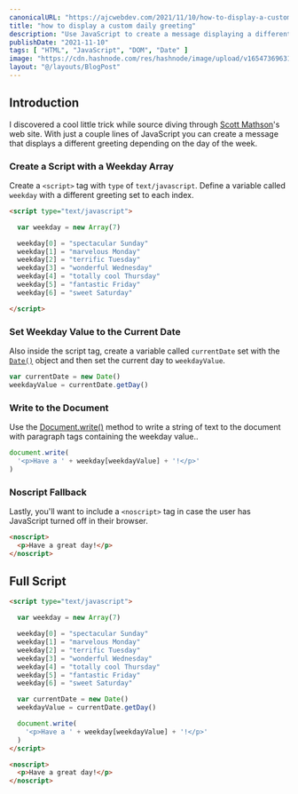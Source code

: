 ```yaml
---
canonicalURL: "https://ajcwebdev.com/2021/11/10/how-to-display-a-custom-daily-greeting"
title: "how to display a custom daily greeting"
description: "Use JavaScript to create a message displaying a different greeting depending on the day of the week."
publishDate: "2021-11-10"
tags: [ "HTML", "JavaScript", "DOM", "Date" ]
image: "https://cdn.hashnode.com/res/hashnode/image/upload/v1654736963103/D3mX5clis.jpeg"
layout: "@/layouts/BlogPost"
---
```


## Introduction

I discovered a cool little trick while source diving through [Scott Mathson](https://scottmathson.com/)'s web site. With just a couple lines of JavaScript you can create a message that displays a different greeting depending on the day of the week.

### Create a Script with a Weekday Array

Create a `<script>` tag with `type` of `text/javascript`. Define a variable called `weekday` with a different greeting set to each index.

```html
<script type="text/javascript">

  var weekday = new Array(7)

  weekday[0] = "spectacular Sunday"
  weekday[1] = "marvelous Monday"
  weekday[2] = "terrific Tuesday"
  weekday[3] = "wonderful Wednesday"
  weekday[4] = "totally cool Thursday"
  weekday[5] = "fantastic Friday"
  weekday[6] = "sweet Saturday"

</script>
```

### Set Weekday Value to the Current Date

Also inside the script tag, create a variable called `currentDate` set with the [`Date()`](https://developer.mozilla.org/en-US/docs/Web/JavaScript/Reference/Global_Objects/Date) object and then set the current day to `weekdayValue`.

```javascript
var currentDate = new Date()
weekdayValue = currentDate.getDay()
```

### Write to the Document

Use the [Document.write()](https://developer.mozilla.org/en-US/docs/Web/API/Document/write) method to write a string of text to the document with paragraph tags containing the weekday value..

```javascript
document.write(
  '<p>Have a ' + weekday[weekdayValue] + '!</p>'
)
```

### Noscript Fallback

Lastly, you'll want to include a `<noscript>` tag in case the user has JavaScript turned off in their browser.

```html
<noscript>
  <p>Have a great day!</p>
</noscript>
```

## Full Script

```html
<script type="text/javascript">

  var weekday = new Array(7)

  weekday[0] = "spectacular Sunday"
  weekday[1] = "marvelous Monday"
  weekday[2] = "terrific Tuesday"
  weekday[3] = "wonderful Wednesday"
  weekday[4] = "totally cool Thursday"
  weekday[5] = "fantastic Friday"
  weekday[6] = "sweet Saturday"

  var currentDate = new Date()
  weekdayValue = currentDate.getDay()

  document.write(
    '<p>Have a ' + weekday[weekdayValue] + '!</p>'
  )
</script>

<noscript>
  <p>Have a great day!</p>
</noscript>
```